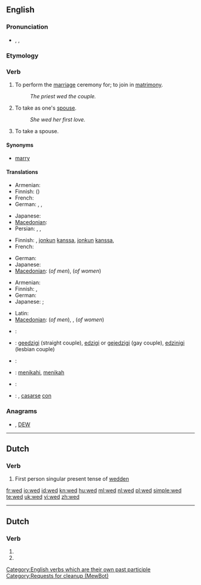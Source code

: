 {{also|Wed}}
==English==

===Pronunciation===
* {{enPR|wĕdʹ}}, {{IPA|/'wεd/}}, {{SAMPA|/"wEd/}}
*: {{audio|en-us-wed.ogg|Audio (US)}}
*: {{rhymes|ɛd}}

===Etymology===
{{etyl|ang}} {{term|weddian|lang=ang}}

===Verb===
{{en-verb|weds|wedding|'''wed '''or''' [[wedded]]'''|'''wed '''or''' [[wedded]]'''}}

# {{transitive}} To perform the [[marriage]] ceremony for; to join in [[matrimony]].
#: ''The priest wed the couple.''
# {{transitive}} To take as one's [[spouse]].
#: ''She wed her first love.''
# {{intransitive}} To take a spouse.

====Synonyms====
* [[marry]]

====Translations====
{{trans-top|to join in matrimony}}
* Armenian: {{t-|hy|ամուսնացնել|tr=amusnac’nel}}
* Finnish: {{t-|fi|vihkiä}} ({{t+|fi|avioliitto|alt=avioliittoon}})
* French: {{t+|fr|marier}}
* German: {{t+|de|trauen}}, {{t-|de|verheiraten}}, {{t+|de|vermählen}}
{{trans-mid}}
* Japanese: {{t|ja|結婚する|tr=kekkon suru}}
* [[Macedonian]]: {{t|mk|венчава|tr=vénčava}}
* Persian: {{t|fa|پیوند|tr=peyvand|xs=Persian}}, {{t+|fa|ازدواج|tr=ezdevâj|xs=Persian}},  {{t|fa|زناشويي|tr=zanâšōei|xs=Persian}}
{{trans-bottom}}

{{trans-top|transitive: to take as one's spouse}}
* Finnish: {{t+|fi|naida}}, {{t+|fi|avioitua}} [[jonkun]] [[kanssa]], {{t+|fi|mennä naimisiin}} [[jonkun]] [[kanssa]], {{t+|fi|ottaa}} {{t+|fi|puoliso|puolisokseen}}
* French: {{t+|fr|épouser}}
{{trans-mid}}
* German: {{t+|de|heiraten}}
* Japanese: {{t|ja|結婚する|tr=kekkon suru}}
* [[Macedonian]]: {{t-|mk|жени|tr=žéni}} (''of men''), {{t|mk|мажи|tr=máži}} (''of women'')
{{trans-bottom}}

{{trans-top|intransitive: to take a spouse}}
* Armenian: {{t-|hy|ամուսնանալ|tr=amusnanal}}
* Finnish: {{t+|fi|avioitua}}, {{t+|fi|mennä naimisiin}}
* German: {{t+|de|heiraten}}
* Japanese: {{t|ja|結婚する|tr=kekkon suru}}; {{qualifier|male's action}} {{t|ja|めとる|tr=metoru}}
{{trans-mid}}
* Latin: {{t-|la|nubo}}
* [[Macedonian]]: {{t|mk|се венчава|tr=se vénčava}} (''of men''), {{t|mk|се мажи|tr=se máži}}, {{t|mk|се жени|tr=se žéni}} (''of women'')
{{trans-bottom}}

{{checktrans-top}}
* {{ttbc|Dutch}}: {{t+|nl|trouwen}}
* {{ttbc|Esperanto}}: [[geedzigi]] (straight couple), [[edzigi]] or [[gejedzigi]] (gay couple), [[edzinigi]] (lesbian couple)
* {{ttbc|French}}: {{t+|fr|marier}}
* {{ttbc|Indonesian}}: [[nikah|menikahi]], [[nikah|menikah]]
* {{ttbc|Portuguese}}: {{t+|pt|casar}}
* {{ttbc|Spanish}}: {{t+|es|casar}}, [[casarse]] [[con]]
{{trans-bottom}}

===Anagrams===
* {{alphagram|[[dew#English|dew]]}} , [[DEW#English|DEW]]

[[Category:English verbs which are their own past participle]]

----

==Dutch==

===Verb===
{{infl|nl|verb form}}

# First person singular present tense of [[wedden]]

[[fr:wed]]
[[io:wed]]
[[id:wed]]
[[kn:wed]]
[[hu:wed]]
[[ml:wed]]
[[nl:wed]]
[[pl:wed]]
[[simple:wed]]
[[te:wed]]
[[uk:wed]]
[[vi:wed]]
[[zh:wed]]

----
==Dutch==
===Verb===
{{infl|nl}}

# {{nl-verb-form|p=1|n=sg|t=pres|m=ind|wedden}}
# {{nl-verb-form|m=imp|wedden}}
[[Category:Requests for cleanup (MewBot)]]